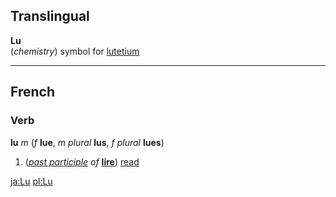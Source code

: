 ==Translingual==

'''Lu'''<br>(''chemistry'') symbol for [[lutetium]]

----
==French==
===Verb===
'''lu''' ''m'' (''f'' '''lue''', ''m plural'' '''lus''', ''f plural'' '''lues''')

#(''[[past participle]] of'' '''[[lire]]''') [[read]]

[[ja:Lu]]
[[pl:Lu]]